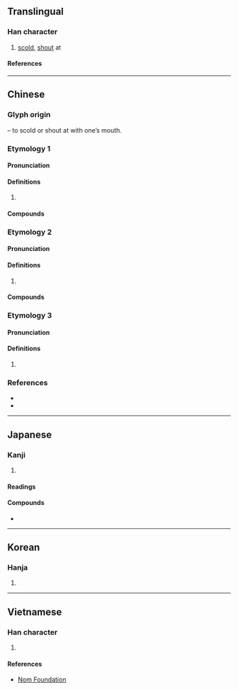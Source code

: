 {{character info}}
==Translingual==

===Han character===
{{Han char|rn=30|rad=口|as=12|sn=15|four=68066|canj=RCWA|ids=⿰口曾}}

# [[scold]], [[shout]] at

====References====
{{Han ref|kx=0208.240|dkj=04303|dj=0431.170|hdz=10686.080|uh=564C}}

----

==Chinese==
{{zh-forms}}
{{attn|hak|chhên, which Ety?}}

===Glyph origin===
{{Han etym}}
{{Han compound|口|t1=mouth|曾|ls=psc|c1=s|c2=p}} – to scold or shout at with one’s mouth.

===Etymology 1===
{{zh-forms}}

====Pronunciation====
{{zh-pron
|m=chēng
|c=cang1
|h=pfs=
|mc=y
|oc=y
|cat=
}}

====Definitions====
{{zh-hanzi}}

# {{rfdef|zh}}

====Compounds====
{{zh-der|噌吰}}

===Etymology 2===
{{zh-forms}}

====Pronunciation====
{{zh-pron
|m=cēng
|c=zang1,caang1
|h=pfs=
|mc=
|oc=
|cat=
}}

====Definitions====
{{zh-hanzi}}

# {{rfdef|zh}}

====Compounds====
{{zh-der|味噌|噌道|味噌湯|噌啉|叱噌|泓噌}}

===Etymology 3===
{{zh-forms}}

====Pronunciation====
{{zh-pron
|m=cěng
|c=
|h=pfs=
|mc=
|oc=
|cat=
}}

====Definitions====
{{zh-hanzi}}

# {{rfdef|zh}}

===References===
* {{R:twedu|B00425}}
* {{R:yue:Hanzi}}

----

==Japanese==

===Kanji===
{{ja-kanji|rs=口12}}

# {{rfdef|ja|sort=口12}}

====Readings====
{{ja-readings
|goon=しょう<しやう
|kanon=そう<さう
|kanyoon=そ
|kun=かまびす-し.い
}}

====Compounds====
* {{ja-r|味噌|みそ}}

----

==Korean==

===Hanja===
{{ko-hanja|hangeul=[[쟁]], [[증]]|rv=jaeng, jeung|mr=chaeng, chŭng|y=cayng, cung}}

# {{rfdef|ko|sort=口12}}

----

==Vietnamese==

===Han character===
{{vi-hantu|[[tung]]|rs=口12}}

# {{rfdef|vi|sort=口12}}

====References====
* [http://nomfoundation.org/common/nom_details.php?codepoint=564c&img=1 Nom Foundation]